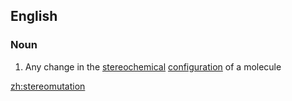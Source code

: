 ==English==

===Noun===
{{en-noun}}

#{{chemistry}} Any change in the [[stereochemical]] [[configuration]] of a molecule

[[zh:stereomutation]]